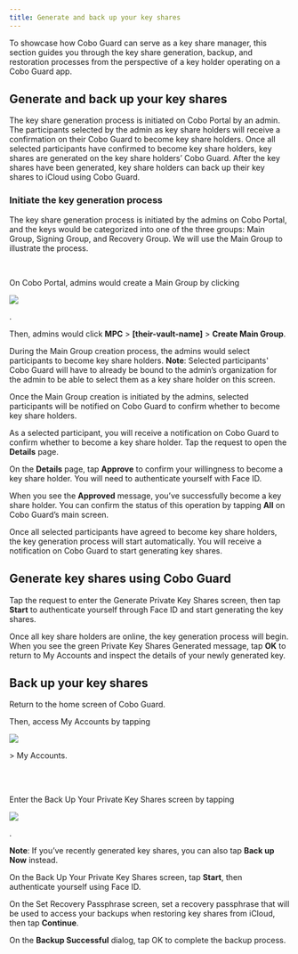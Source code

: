 ```yaml
---
title: Generate and back up your key shares
---
```

To showcase how Cobo Guard can serve as a key share manager, this section guides you through the key share generation, backup, and restoration processes from the perspective of a key holder operating on a Cobo Guard app.

## Generate and back up your key shares
The key share generation process is initiated on Cobo Portal by an admin. The participants selected by the admin as key share holders will receive a confirmation on their Cobo Guard to become key share holders. Once all selected participants have confirmed to become key share holders, key shares are generated on the key share holders’ Cobo Guard. After the key shares have been generated, key share holders can back up their key shares to iCloud using Cobo Guard.

### Initiate the key generation process
The key share generation process is initiated by the admins on Cobo Portal, and the keys would be categorized into one of the three groups: Main Group, Signing Group, and Recovery Group. We will use the Main Group to illustrate the process.

<br />
 <div class="container">
    <p class="text">On Cobo Portal, admins would create a Main Group by clicking </p>
    <img src="/images/cobo-guard/common/wallet-icon.png" class="icon"> </img>
    <p class="text">.</p>
</div>

Then, admins would click **MPC** > **[their-vault-name]** > **Create Main Group**.

During the Main Group creation process, the admins would select participants to become key share holders. **Note**: Selected participants' Cobo Guard will have to already be bound to the admin’s organization for the admin to be able to select them as a key share holder on this screen.

Once the Main Group creation is initiated by the admins, selected participants will be notified on Cobo Guard to confirm whether to become key share holders.

As a selected participant, you will receive a notification on Cobo Guard to confirm whether to become a key share holder. Tap the request to open the **Details** page.

On the **Details** page, tap **Approve** to confirm your willingness to become a key share holder. You will need to authenticate yourself with Face ID.

When you see the **Approved** message, you’ve successfully become a key share holder. You can confirm the status of this operation by tapping **All** on Cobo Guard’s main screen.

Once all selected participants have agreed to become key share holders, the key generation process will start automatically. You will receive a notification on Cobo Guard to start generating key shares.

## Generate key shares using Cobo Guard
Tap the request to enter the Generate Private Key Shares screen, then tap **Start** to authenticate yourself through Face ID and start generating the key shares.

Once all key share holders are online, the key generation process will begin. When you see the green Private Key Shares Generated message, tap **OK** to return to My Accounts and inspect the details of your newly generated key.

## Back up your key shares
Return to the home screen of Cobo Guard.
 <div class="container">
    <p class="text">Then, access My Accounts by tapping </p>
    <img src="/images/cobo-guard/common/menu-icon.png" class="icon"> </img>
    <p class="text">> My Accounts.</p>
</div>

<br />
<br />

 <div class="container">
    <p class="text">Enter the Back Up Your Private Key Shares screen by tapping </p>
    <img src="/images/cobo-guard/common/backup-icon.png" class="icon"> </img>
    <p class="text">.</p>
</div>

**Note**: If you’ve recently generated key shares, you can also tap **Back up Now** instead.

On the Back Up Your Private Key Shares screen, tap **Start**, then authenticate yourself using Face ID.

On the Set Recovery Passphrase screen, set a recovery passphrase that will be used to access your backups when restoring key shares from iCloud, then tap **Continue**.

On the **Backup Successful** dialog, tap OK to complete the backup process.